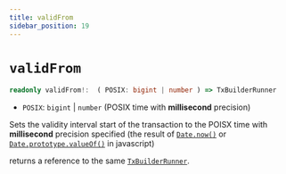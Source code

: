 ```yaml
---
title: validFrom
sidebar_position: 19
---
```


# `validFrom`

```ts
readonly validFrom!:  ( POSIX: bigint | number ) => TxBuilderRunner
```

- `POSIX`: `bigint` | `number` (POSIX time with **millisecond** precision)

Sets the validity interval start of the transaction to the POISX time with **millisecond** precision specified
(the result of 
[`Date.now()`](https://developer.mozilla.org/en-US/docs/Web/JavaScript/Reference/Global_Objects/Date/now) 
or [`Date.prototype.valueOf()`](https://developer.mozilla.org/en-US/docs/Web/JavaScript/Reference/Global_Objects/Date/valueOf)
in javascript)

returns a reference to the same [`TxBuilderRunner`](./TxBuilderRunner).